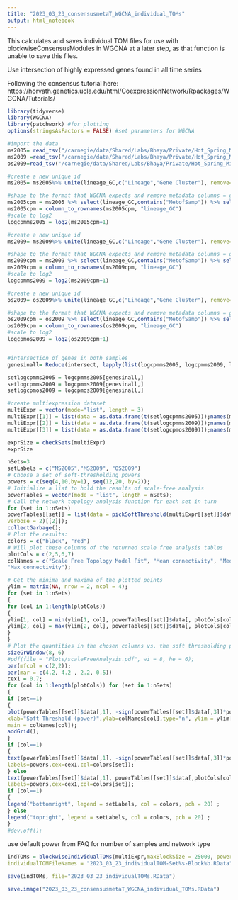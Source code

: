 ```yaml
---
title: "2023_03_23_consensusmetaT_WGCNA_individual_TOMs"
output: html_notebook
---
```


This calculates and saves individual TOM files for use with blockwiseConsensusModules in
WGCNA at a later step, as that function is unable to save this files.


Use intersection of highly expressed genes found in all time series


Following the consensus tutorial here: https://horvath.genetics.ucla.edu/html/CoexpressionNetwork/Rpackages/WGCNA/Tutorials/
```r
library(tidyverse)
library(WGCNA)
library(patchwork) #for plotting
options(stringsAsFactors = FALSE) #set parameters for WGCNA

```

```r
#import the data
ms2005= read_tsv("/carnegie/data/Shared/Labs/Bhaya/Private/Hot_Spring_Microbes_project/Metatranscriptomic_analysis/metaT_against_mags/edgeR_normalization/2022_10_highexpressed_gc_ms2005.txt")
ms2009 =read_tsv("/carnegie/data/Shared/Labs/Bhaya/Private/Hot_Spring_Microbes_project/Metatranscriptomic_analysis/metaT_against_mags/edgeR_normalization/2022_10_highexpressed_gc_ms2009.txt")
os2009=read_tsv("/carnegie/data/Shared/Labs/Bhaya/Private/Hot_Spring_Microbes_project/Metatranscriptomic_analysis/metaT_against_mags/edgeR_normalization/2022_10_highexpressed_gc_os2009.txt")


```
```r
#create a new unique id
ms2005= ms2005%>% unite(lineage_GC,c("Lineage","Gene Cluster"), remove=FALSE)

#shape to the format that WGCNA expects and remove metadata columns = genes, rows = samples
ms2005cpm = ms2005 %>% select(lineage_GC,contains("MetofSamp")) %>% select(lineage_GC, contains("MS"))
ms2005cpm = column_to_rownames(ms2005cpm, "lineage_GC")
#scale to log2
logcpmms2005 = log2(ms2005cpm+1)

#create a new unique id
ms2009= ms2009%>% unite(lineage_GC,c("Lineage","Gene Cluster"), remove=FALSE)

#shape to the format that WGCNA expects and remove metadata columns = genes, rows = samples
ms2009cpm = ms2009 %>% select(lineage_GC,contains("MetofSamp")) %>% select(lineage_GC, contains("R"))
ms2009cpm = column_to_rownames(ms2009cpm, "lineage_GC")
#scale to log2
logcpmms2009 = log2(ms2009cpm+1)

#create a new unique id
os2009= os2009%>% unite(lineage_GC,c("Lineage","Gene Cluster"), remove=FALSE)

#shape to the format that WGCNA expects and remove metadata columns = genes, rows = samples
os2009cpm = os2009 %>% select(lineage_GC,contains("MetofSamp")) %>% select(lineage_GC, contains("cd"))
os2009cpm = column_to_rownames(os2009cpm, "lineage_GC")
#scale to log2
logcpmos2009 = log2(os2009cpm+1)


#intersection of genes in both samples
genesinall= Reduce(intersect, lapply(list(logcpmms2005, logcpmms2009, logcpmos2009),rownames))

setlogcpmms2005 = logcpmms2005[genesinall,]
setlogcpmms2009 = logcpmms2009[genesinall,]
setlogcpmos2009 = logcpmos2009[genesinall,]
```
```r
#create multiexpression dataset
multiExpr = vector(mode="list", length = 3)
multiExpr[[1]] = list(data = as.data.frame(t(setlogcpmms2005)));names(multiExpr[[1]]$data) =rownames(setlogcpmms2005) ;rownames(multiExpr[[1]]$data) = names(setlogcpmms2005);
multiExpr[[2]] = list(data = as.data.frame(t(setlogcpmms2009)));names(multiExpr[[2]]$data) =rownames(setlogcpmms2009) ;rownames(multiExpr[[2]]$data) = names(setlogcpmms2009);
multiExpr[[3]] = list(data = as.data.frame(t(setlogcpmos2009)));names(multiExpr[[3]]$data) =rownames(setlogcpmos2009) ;rownames(multiExpr[[3]]$data) = names(setlogcpmos2009);

exprSize = checkSets(multiExpr)
exprSize
```

```r
nSets=3
setLabels = c("MS2005","MS2009", "OS2009")
# Choose a set of soft-thresholding powers
powers = c(seq(4,10,by=1), seq(12,20, by=2));
# Initialize a list to hold the results of scale-free analysis
powerTables = vector(mode = "list", length = nSets);
# Call the network topology analysis function for each set in turn
for (set in 1:nSets)
powerTables[[set]] = list(data = pickSoftThreshold(multiExpr[[set]]$data, powerVector=powers,
verbose = 2)[[2]]);
collectGarbage();
# Plot the results:
colors = c("black", "red")
# Will plot these columns of the returned scale free analysis tables
plotCols = c(2,5,6,7)
colNames = c("Scale Free Topology Model Fit", "Mean connectivity", "Median connectivity",
"Max connectivity");

# Get the minima and maxima of the plotted points
ylim = matrix(NA, nrow = 2, ncol = 4);
for (set in 1:nSets)
{
for (col in 1:length(plotCols))
{
ylim[1, col] = min(ylim[1, col], powerTables[[set]]$data[, plotCols[col]], na.rm = TRUE);
ylim[2, col] = max(ylim[2, col], powerTables[[set]]$data[, plotCols[col]], na.rm = TRUE);
}
}
# Plot the quantities in the chosen columns vs. the soft thresholding power
sizeGrWindow(8, 6)
#pdf(file = "Plots/scaleFreeAnalysis.pdf", wi = 8, he = 6);
par(mfcol = c(2,2));
par(mar = c(4.2, 4.2 , 2.2, 0.5))
cex1 = 0.7;
for (col in 1:length(plotCols)) for (set in 1:nSets)
{
if (set==1)
{
plot(powerTables[[set]]$data[,1], -sign(powerTables[[set]]$data[,3])*powerTables[[set]]$data[,2],
xlab="Soft Threshold (power)",ylab=colNames[col],type="n", ylim = ylim[, col],
main = colNames[col]);
addGrid();
}
if (col==1)
{
text(powerTables[[set]]$data[,1], -sign(powerTables[[set]]$data[,3])*powerTables[[set]]$data[,2],
labels=powers,cex=cex1,col=colors[set]);
} else
text(powerTables[[set]]$data[,1], powerTables[[set]]$data[,plotCols[col]],
labels=powers,cex=cex1,col=colors[set]);
if (col==1)
{
legend("bottomright", legend = setLabels, col = colors, pch = 20) ;
} else
legend("topright", legend = setLabels, col = colors, pch = 20) ;
}
#dev.off();

```

use default power from FAQ for number of samples and network type
```r
indTOMs = blockwiseIndividualTOMs(multiExpr,maxBlockSize = 25000, power=18,networkType = "signed", saveTOMs = TRUE,
individualTOMFileNames = "2023_03_23_individualTOM-Set%s-Block%b.RData", verbose=5)
```


```r
save(indTOMs, file="2023_03_23_individualTOMs.RData")
```

```r
save.image("2023_03_23_consensusmetaT_WGCNA_individual_TOMs.RData")
```

